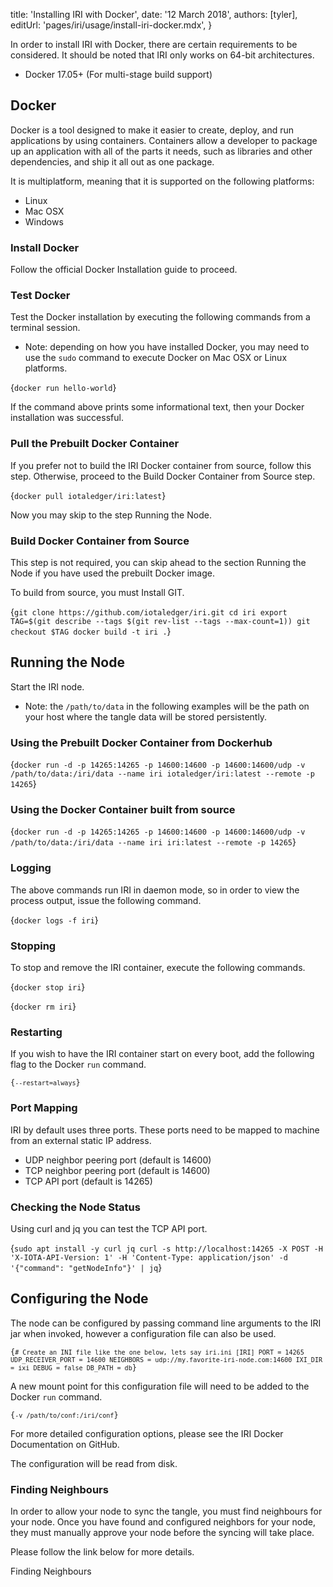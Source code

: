

title: 'Installing IRI with Docker',
date: '12 March 2018',
authors: [tyler],
editUrl: 'pages/iri/usage/install-iri-docker.mdx',
}


In order to install IRI with Docker, there are certain requirements to be considered.
It should be noted that IRI only works on 64-bit architectures.

- Docker 17.05+ (For multi-stage build support)

## Docker

<ExternalLink href="https://www.docker.com/" key="">Docker</ExternalLink> is a tool designed to make it easier to create, deploy, and run applications by using containers. Containers allow a developer to package up an application with all of the parts it needs, such as libraries and other dependencies, and ship it all out as one package.

It is multiplatform, meaning that it is supported on the following platforms:

- Linux
- Mac OSX
- Windows

### Install Docker

Follow the official <ExternalLink href="https://docs.docker.com/install/#supported-platforms" key="">Docker Installation</ExternalLink> guide to proceed.

### Test Docker

Test the Docker installation by executing the following commands from a terminal session.

  * Note: depending on how you have installed Docker, you may need to use the ```sudo``` command to execute Docker on Mac OSX or Linux platforms.

<TerminalInput>{`docker run hello-world`}</TerminalInput>

If the command above prints some informational text, then your Docker installation was successful.

### Pull the Prebuilt Docker Container

If you prefer not to build the IRI Docker container from source, follow this step. Otherwise, proceed to the <InternalLink href="install-iri-docker#build-docker-container-from-source" key="">Build Docker Container from Source</InternalLink> step.

<TerminalInput>{`docker pull iotaledger/iri:latest`}</TerminalInput>

Now you may skip to the step <InternalLink href="install-iri-docker#running-the-node" key="">Running the Node</InternalLink>.

### Build Docker Container from Source

This step is not required, you can skip ahead to the section <InternalLink href="install-iri-docker#running-the-node" key="">Running the Node</InternalLink> if you have used the prebuilt Docker image.

To build from source, you must <ExternalLink href="https://git-scm.com/book/en/v2/Getting-Started-Installing-Git" key="">Install GIT</ExternalLink>.

<TerminalInput>{`git clone https://github.com/iotaledger/iri.git
cd iri
export TAG=$(git describe --tags $(git rev-list --tags --max-count=1))
git checkout $TAG
docker build -t iri .`}</TerminalInput>

## Running the Node

Start the IRI node.

  * Note: the ```/path/to/data``` in the following examples will be the path on your host where the tangle data will be stored persistently.

### Using the Prebuilt Docker Container from Dockerhub

<TerminalInput>{`docker run -d -p 14265:14265 -p 14600:14600 -p 14600:14600/udp -v /path/to/data:/iri/data --name iri iotaledger/iri:latest --remote -p 14265`}</TerminalInput>

### Using the Docker Container built from source

<TerminalInput>{`docker run -d -p 14265:14265 -p 14600:14600 -p 14600:14600/udp -v /path/to/data:/iri/data --name iri iri:latest --remote -p 14265`}</TerminalInput>

### Logging

The above commands run IRI in daemon mode, so in order to view the process output, issue the following command.

<TerminalInput>{`docker logs -f iri`}</TerminalInput>

### Stopping

To stop and remove the IRI container, execute the following commands.

<TerminalInput>{`docker stop iri`}</TerminalInput>

<TerminalInput>{`docker rm iri`}</TerminalInput>

### Restarting

If you wish to have the IRI container start on every boot, add the following flag to the Docker ```run``` command.

<Code>{`--restart=always`}</Code>

### Port Mapping

IRI by default uses three ports. These ports need to be mapped to machine from an external static IP address.

  * UDP neighbor peering port (default is 14600)
  * TCP neighbor peering port (default is 14600)
  * TCP API port (default is 14265)

### Checking the Node Status

Using curl and jq you can test the TCP API port.

<TerminalInput>{`sudo apt install -y curl jq
curl -s http://localhost:14265 -X POST -H 'X-IOTA-API-Version: 1' -H 'Content-Type: application/json' -d '{"command": "getNodeInfo"}' | jq`}</TerminalInput>

## Configuring the Node

The node can be configured by passing command line arguments to the IRI jar when invoked, however a configuration file can also be used.

<Code>{`# Create an INI file like the one below, lets say iri.ini
[IRI]
PORT = 14265
UDP_RECEIVER_PORT = 14600
NEIGHBORS = udp://my.favorite-iri-node.com:14600
IXI_DIR = ixi
DEBUG = false
DB_PATH = db`}</Code>

A new mount point for this configuration file will need to be added to the Docker ```run``` command.

<Code>{`-v /path/to/conf:/iri/conf`}</Code>

For more detailed configuration options, please see the <ExternalLink href="https://github.com/iotaledger/iri/blob/dev/DOCKER.md" key="">IRI Docker Documentation</ExternalLink> on GitHub.

The configuration will be read from disk.

### Finding Neighbours
In order to allow your node to sync the tangle, you must find neighbours for your node. Once you have found and configured neighbors for your node, they must manually approve your node before the syncing will take place.

Please follow the link below for more details.

<InternalLink href="finding-neighbours" key="">Finding Neighbours</InternalLink>

